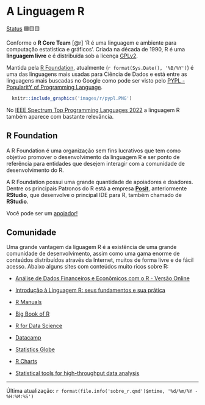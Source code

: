 # A Linguagem R

[Status](convencoes.html#status-do-material) 🟦🟨🟨

Conforme o **R Core Team** [@r] 'R é uma linguagem e ambiente para computação estatística e gráficos'. Criada na década de 1990, R é uma **linguagem livre** e é distribuída sob a licença [GPLv2](https://www.r-project.org/COPYING).

Mantida pela [R Foundation](https://www.r-project.org/foundation/), atualmente (`r format(Sys.Date(), '%B/%Y')`) é uma das linguagens mais usadas para Ciência de Dados e está entre as linguagens mais buscadas no Google como pode ser visto pelo [PYPL - PopularitY of Programming Language](https://pypl.github.io/PYPL.html).

```r
  knitr::include_graphics('images/r/pypl.PNG')
```

No [IEEE Spectrum Top Programming Languages 2022](https://spectrum.ieee.org/top-programming-languages-2022) a linguagem R também aparece com bastante relevância.

## R Foundation

A R Foundation é uma organização sem fins lucrativos que tem como objetivo promover o desenvolvimento da linguagem R e ser ponto de referência para entidades que desejem interagir com a comunidade de desenvolvimento do R.

A R Foundation possui uma grande quantidade de apoiadores e doadores. Dentre os principais Patronos do R está a empresa [**Posit**](https://posit.co/), anteriormente **RStudio**, que desenvolve o principal IDE para R, também chamado de **RStudio**.

Você pode ser um [apoiador!](https://www.r-project.org/foundation/donations.html)

## Comunidade

Uma grande vantagem da liguagem R é a existência de uma grande comunidade de desenvolvimento, assim como uma gama enorme de conteúdos distribuídos através da Internet, muitos de forma livre e de fácil acesso. Abaixo alguns sites com conteúdos muito ricos sobre R:

-   [Análise de Dados Financeiros e Econômicos com o R - Versão Online](https://msperlin.com/adfer/)

-   [Introdução à Linguagem R: seus fundamentos e sua prática](https://pedropark99.github.io/Introducao_R/)

-   [R Manuals](https://rstudio.github.io/r-manuals/)

-   [Big Book of R](https://www.bigbookofr.com/)

-   [R for Data Science](https://r4ds.hadley.nz/)

-   [Datacamp](https://www.datacamp.com/)

-   [Statistics Globe](https://statisticsglobe.com/)

-   [R Charts](https://r-charts.com/)

-   [Statistical tools for high-throughput data analysis](http://www.sthda.com/english/)

------------------------------------------------------------------------

Última atualização: `r format(file.info('sobre_r.qmd')$mtime, '%d/%m/%Y - %H:%M:%S')`
